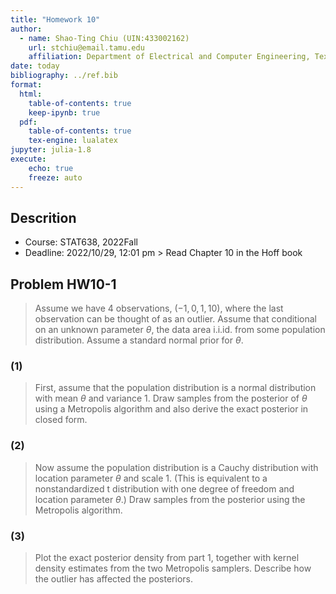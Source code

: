 ```yaml
---
title: "Homework 10"
author: 
  - name: Shao-Ting Chiu (UIN:433002162)
    url: stchiu@email.tamu.edu
    affiliation: Department of Electrical and Computer Engineering, Texas A\&M University
date: today
bibliography: ../ref.bib
format:
  html:
    table-of-contents: true
    keep-ipynb: true
  pdf:
    table-of-contents: true
    tex-engine: lualatex
jupyter: julia-1.8
execute: 
    echo: true
    freeze: auto
---
```



## Descrition

- Course: STAT638, 2022Fall
- Deadline: 2022/10/29, 12:01 pm
> Read Chapter 10 in the Hoff book

## Problem HW10-1

> Assume we have $4$ observations, $(-1,0,1,10)$, where the last observation can be thought of as an outlier. Assume that conditional on an unknown parameter $\theta$, the data area i.i.id. from some population distribution. Assume a standard normal prior for $\theta$.

### (1)

> First, assume that the population distribution is a normal distribution with mean $\theta$ and variance $1$. Draw samples from the posterior of $\theta$ using a Metropolis algorithm and also derive the exact posterior in closed form.


### (2)

> Now assume the population distribution is a Cauchy distribution with location parameter $\theta$ and scale $1$. (This is equivalent to a nonstandardized t distribution with one degree of freedom and location parameter $\theta$.) Draw samples from the posterior using the Metropolis algorithm.

### (3)

> Plot the exact posterior density from part $1$, together with kernel density estimates from the two Metropolis samplers. Describe how the outlier has affected the posteriors.